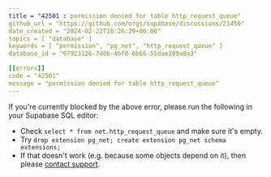 ```yaml
---
title = "42501 : permission denied for table http_request_queue"
github_url = "https://github.com/orgs/supabase/discussions/21450"
date_created = "2024-02-22T10:26:29+00:00"
topics = [ "database" ]
keywords = [ "permission", "pg_net", "http_request_queue" ]
database_id = "97923126-7d0b-4bf0-bb65-55dae289a8a3"

[[errors]]
code = "42501"
message = "permission denied for table http_request_queue"
---
```


If you're currently blocked by the above error, please run the following in your Supabase SQL editor:

- Check `select * from net.http_request_queue` and make sure it's empty.
- Try `drop extension pg_net; create extension pg_net schema extensions;`
- If that doesn't work (e.g. because some objects depend on it), then please [contact support](https://supabase.com/support).
